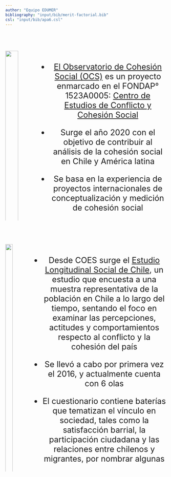 ```yaml
---
author: "Equipo EDUMER"
bibliography: "input/bib/merit-factorial.bib"
csl: "input/bib/apa6.csl"
---
```


## 

::::: columns
::: {.column width="35%"}

<br>

![](images/LOGO-OCS.png){width="100%" fig-align="right"}
:::

:::{.column width="10%"}

:::

::: {.column width="55%" style="font-size: 25px; text-align: center; margin: 0 auto;"}

<br>

-   [El Observatorio de Cohesión Social (OCS)](https://ocs-coes.com/){target="_blank"} es un proyecto enmarcado en el FONDAP° 1523A0005: [Centro de Estudios de Conflicto y Cohesión Social](https://coes.cl/){target="_blank"}

-   Surge el año 2020 con el objetivo de contribuir al análisis de la cohesión social en Chile y América latina

-  Se basa en la experiencia de proyectos internacionales de conceptualización y medición de cohesión social

:::
:::::

##

::::: columns
::: {.column width="35%"}

<br>

![](images/elsoc.png){width="100%" fig-align="right"}
:::

:::{.column width="10%"}

:::

::: {.column width="55%" style="font-size: 25px; text-align: center; margin: 0 auto;"}

<br>

-  Desde COES surge el [Estudio Longitudinal Social de Chile](https://coes.cl/elsoc/){target="_blank"}, un estudio que encuesta a una muestra representativa de la población en Chile a lo largo del tiempo, sentando el foco en examinar las percepciones, actitudes y comportamientos respecto al conflicto y la cohesión del país

-  Se llevó a cabo por primera vez el 2016, y actualmente cuenta con 6 olas

-  El cuestionario contiene baterías que tematizan el vínculo en sociedad, tales como la satisfacción barrial, la participación ciudadana y las relaciones entre chilenos y migrantes, por nombrar algunas

:::
:::::
